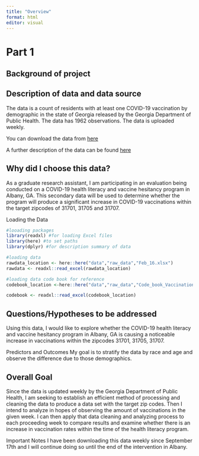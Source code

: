 ```yaml
---
title: "Overview"
format: html
editor: visual
---
```


# Part 1

## Background of project

## Description of data and data source

The data is a count of residents with at least one COVID-19 vaccination by demographic in the state of Georgia released by the Georgia Department of Public Health. The data has 1962 observations. The data is uploaded weekly.

You can download the data from [here](https://www.arcgis.com/home/item.html?id=17a8a4af79e5453a9132aaa29fb4ad22)

A further description of the data can be found [here](https://outlookuga-my.sharepoint.com/personal/jrthapa_uga_edu/_layouts/15/onedrive.aspx?FolderCTID=0x012000EA7894D56E25AD4AA0284A71A1248429&id=%2Fpersonal%2Fjrthapa%5Fuga%5Fedu%2FDocuments%2FProject%5FHealth%20Literacy%20Program%20Evaluation)

## Why did I choose this data?

As a graduate research assistant, I am participating in an evaluation being conducted on a COVID-19 health literacy and vaccine hesitancy program in Albany, GA. This secondary data will be used to determine whether the program will produce a significant increase in COVID-19 vaccinations within the target zipcodes of 31701, 31705 and 31707.

Loading the Data

```r
#looading packages
library(readxl) #for loading Excel files
library(here) #to set paths
library(dplyr) #for description summary of data 
```

```r
#loading data
rawdata_location <- here::here("data","raw_data","Feb_16.xlsx")
rawdata <- readxl::read_excel(rawdata_location)

#loading data code book for reference 
codebook_location <-here::here("data","raw_data","Code_book_Vaccination_Demog_.xlsx")

codebook <- readxl::read_excel(codebook_location)
```

## Questions/Hypotheses to be addressed

Using this data, I would like to explore whether the COVID-19 health literacy and vaccine hesitancy program in Albany, GA is causing a noticeable increase in vaccinations within the zipcodes 31701, 31705, 31707.

Predictors and Outcomes My goal is to stratify the data by race and age and observe the difference due to those demographics.

## Overall Goal

Since the data is updated weekly by the Georgia Department of Public Health, I am seeking to establish an efficient method of processing and cleaning the data to produce a data set with the target zip codes. Then I intend to analyze in hopes of observing the amount of vaccinations in the given week. I can then apply that data cleaning and analyzing process to each proceeding week to compare results and examine whether there is an increase in vaccination rates within the time of the health literacy program.

Important Notes I have been downloading this data weekly since September 17th and I will continue doing so until the end of the intervention in Albany.
